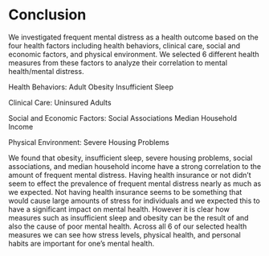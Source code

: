 # Conclusion

We investigated frequent mental distress as a health outcome based on the four health factors including health behaviors, clinical care, social and economic factors, and physical environment. We selected 6 different health measures from these factors to analyze their correlation to mental health/mental distress.

Health Behaviors:
Adult Obesity 
Insufficient Sleep

Clinical Care:
Uninsured Adults

Social and Economic Factors:
Social Associations
Median Household Income

Physical Environment:
Severe Housing Problems

We found that obesity, insufficient sleep, severe housing problems, social associations, and median household income have a strong correlation to the amount of frequent mental distress. Having health insurance or not didn't seem to effect the prevalence of frequent mental distress nearly as much as we expected. Not having health insurance seems to be something that would cause large amounts of stress for individuals and we expected this to have a significant impact on mental health. However it is clear how measures such as insufficient sleep and obesity can be the result of and also the cause of poor mental health. Across all 6 of our selected health measures we can see how stress levels, physical health, and personal habits are important for one's mental health.